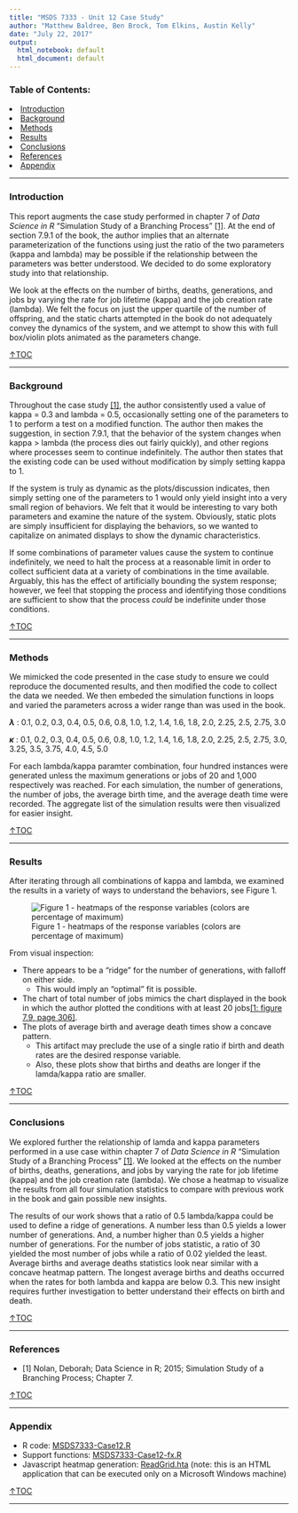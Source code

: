 ```yaml
---
title: "MSDS 7333 - Unit 12 Case Study"
author: "Matthew Baldree, Ben Brock, Tom Elkins, Austin Kelly"
date: "July 22, 2017"
output: 
  html_notebook: default
  html_document: default
---
```



### Table of Contents: {#TOC}
<li>[Introduction](#secIntroduction)</li>
<li>[Background](#secBackground)</li>
<li>[Methods](#secMethods)</li>
<li>[Results](#secResults)</li>
<li>[Conclusions](#secConclusions)</li>
<li>[References](#secReferences)</li>
<li>[Appendix](#secAppendix)</li>
  
***

<a id='secIntroduction'>

### <b>Introduction</b></a>

This report augments the case study performed in chapter 7 of *Data Science in R* "Simulation Study of a Branching Process" [[1]](#REF01).  At the end of section 7.9.1 of the book, the author implies that an alternate parameterization of the functions using just the ratio of the two parameters (kappa and lambda) may be possible if the relationship between the parameters was better understood.  We decided to do some exploratory study into that relationship.

We look at the effects on the number of births, deaths, generations, and jobs by varying the rate for job lifetime (kappa) and the job creation rate (lambda).  We felt the focus on just the upper quartile of the number of offspring, and the static charts attempted in the book do not adequately convey the dynamics of the system, and we attempt to show this with full box/violin plots animated as the parameters change.

[&uarr;TOC](#TOC)

***

<a id='secBackground'>

### <b>Background</b></a>

Throughout the case study [[1]](#REF01), the author consistently used a value of kappa = 0.3 and lambda = 0.5, occasionally setting one of the parameters to 1 to perform a test on a modified function.  The author then makes the suggestion, in section 7.9.1, that the behavior of the system changes when kappa > lambda (the process dies out fairly quickly), and other regions where processes seem to continue indefinitely.  The author then states that the existing code can be used without modification by simply setting kappa to 1.

If the system is truly as dynamic as the plots/discussion indicates, then simply setting one of the parameters to 1 would only yield insight into a very small region of behaviors.  We felt that it would be interesting to vary both parameters and examine the nature of the system.  Obviously, static plots are simply insufficient for displaying the behaviors, so we wanted to capitalize on animated displays to show the dynamic characteristics.

If some combinations of parameter values cause the system to continue indefinitely, we need to halt the process at a reasonable limit in order to collect sufficient data at a variety of combinations in the time available. Arguably, this has the effect of artificially bounding the system response; however, we feel that stopping the process and identifying those conditions are sufficient to show that the process *could* be indefinite under those conditions.

[&uarr;TOC](#TOC)

***

<a id='secMethods'>

### <b>Methods</b></a>

We mimicked the code presented in the case study to ensure we could reproduce the documented results, and then modified the code to collect the data we needed. We then embeded the simulation functions in loops and varied the parameters across a wider range than was used in the book.

<b>$\lambda$</b> : 0.1, 0.2, 0.3, 0.4, 0.5, 0.6, 0.8, 1.0, 1.2, 1.4, 1.6, 1.8, 2.0, 2.25, 2.5, 2.75, 3.0

<b>$\kappa$</b> : 0.1, 0.2, 0.3, 0.4, 0.5, 0.6, 0.8, 1.0, 1.2, 1.4, 1.6, 1.8, 2.0, 2.25, 2.5, 2.75, 3.0, 3.25, 3.5, 3.75, 4.0, 4.5, 5.0

For each lambda/kappa paramter combination, four hundred instances were generated unless the maximum generations or jobs of 20 and 1,000 respectively was reached. For each simulation, the number of generations, the number of jobs, the average birth time, and the average death time were recorded. The aggregate list of the simulation results were then visualized for easier insight.


[&uarr;TOC](#TOC)

***

<a id='secResults'>

### <b>Results</b></a>

After iterating through all combinations of kappa and lambda, we examined the results in a variety of ways to understand the behaviors, see Figure 1.

![Figure 1 - heatmaps of the response variables (colors are percentage of maximum)](images/heatmaps.png)

From visual inspection:

* There appears to be a "ridge" for the number of generations, with falloff on either side.
    + This would imply an "optimal" fit is possible.
* The chart of total number of jobs mimics the chart displayed in the book in which the author plotted the conditions with at least 20 jobs[[1: figure 7.9, page 306]](#REF01).
* The plots of average birth and average death times show a concave pattern.
    + This artifact may preclude the use of a single ratio if birth and death rates are the desired response variable.
    + Also, these plots show that births and deaths are longer if the lamda/kappa ratio are smaller.


[&uarr;TOC](#TOC)

***

<a id='secConclusions'>

### <b>Conclusions</b></a>

We explored further the relationship of lamda and kappa parameters performed in a use case within chapter 7 of *Data Science in R* "Simulation Study of a Branching Process" [[1]](#REF01).  We looked at the effects on the number of births, deaths, generations, and jobs by varying the rate for job lifetime (kappa) and the job creation rate (lambda).  We chose a heatmap to visualize the results from all four simulation statistics to compare with previous work in the book and gain possible new insights.

The results of our work shows that a ratio of 0.5 lambda/kappa could be used to define a ridge of generations. A number less than 0.5 yields a lower number of generations. And, a number higher than 0.5 yields a higher number of generations. For the number of jobs statistic, a ratio of 30 yielded the most number of jobs while a ratio of 0.02 yielded the least. Average births and average deaths statistics look near similar with a concave heatmap pattern. The longest average births and deaths occurred when the rates for both lambda and kappa are below 0.3. This new insight requires further investigation to better understand their effects on birth and death.

[&uarr;TOC](#TOC)

***

<a id='secReferences'>

### <b>References</b></a>

* <a id='REF01'></a> [1] Nolan, Deborah; Data Science in R; 2015; Simulation Study of a Branching Process; Chapter 7.

[&uarr;TOC](#TOC)

***

<a id='secAppendix'>

### <b>Appendix</b></a>

* R code: <a href='MSDS7333-Case12.R'>MSDS7333-Case12.R</a>
* Support functions: <a href='MSDS7333-Case12-fx.R'>MSDS7333-Case12-fx.R</a>
* Javascript heatmap generation: <a href='ReadGrid.hta'>ReadGrid.hta</a> (note: this is an HTML application that can be executed only on a Microsoft Windows machine)

[&uarr;TOC](#TOC)

***
